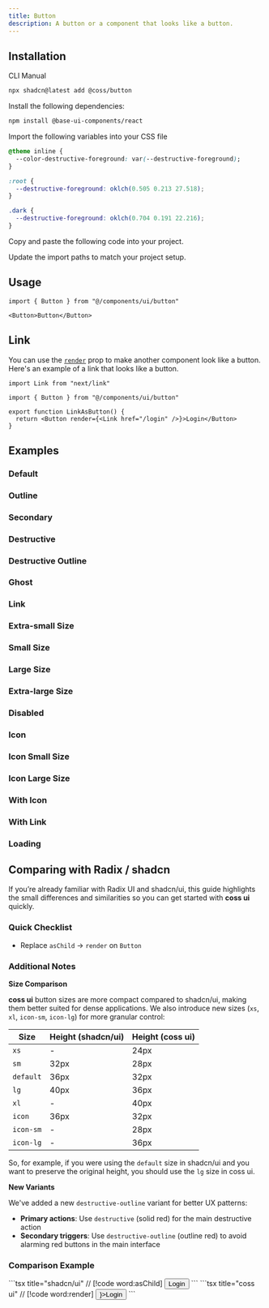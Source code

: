 ```yaml
---
title: Button
description: A button or a component that looks like a button.
---
```


<ComponentPreview name="button-demo" />

## Installation

<CodeTabs>

<TabsList>
  <TabsTab value="cli">CLI</TabsTab>
  <TabsTab value="manual">Manual</TabsTab>
</TabsList>
<TabsPanel value="cli">

```bash
npx shadcn@latest add @coss/button
```

</TabsPanel>

<TabsPanel value="manual">

<Steps>

<Step>Install the following dependencies:</Step>

```bash
npm install @base-ui-components/react
```

<Step>Import the following variables into your CSS file</Step>

```css
@theme inline {
  --color-destructive-foreground: var(--destructive-foreground);
}

:root {
  --destructive-foreground: oklch(0.505 0.213 27.518);
}

.dark {
  --destructive-foreground: oklch(0.704 0.191 22.216);
}
```

<Step>Copy and paste the following code into your project.</Step>

<ComponentSource name="button" title="components/ui/button.tsx" />

<Step>Update the import paths to match your project setup.</Step>

</Steps>

</TabsPanel>

</CodeTabs>

## Usage

```tsx
import { Button } from "@/components/ui/button"
```

```tsx
<Button>Button</Button>
```

## Link

You can use the [`render`](https://base-ui.com/react/utils/use-render#migrating-from-radix-ui) prop to make another component look like a button. Here's an example of a link that looks like a button.

```tsx
import Link from "next/link"

import { Button } from "@/components/ui/button"

export function LinkAsButton() {
  return <Button render={<Link href="/login" />}>Login</Button>
}
```

## Examples

### Default

<ComponentPreview
  name="button-demo"
  className="[&_[data-slot=code]_pre]:h-[240px] [&_[data-slot=preview]>*]:h-[240px]"
/>

### Outline

<ComponentPreview
  name="button-outline"
  className="[&_[data-slot=code]_pre]:h-[240px] [&_[data-slot=preview]>*]:h-[240px]"
/>

### Secondary

<ComponentPreview
  name="button-secondary"
  className="[&_[data-slot=code]_pre]:h-[240px] [&_[data-slot=preview]>*]:h-[240px]"
/>

### Destructive

<ComponentPreview
  name="button-destructive"
  className="[&_[data-slot=code]_pre]:h-[240px] [&_[data-slot=preview]>*]:h-[240px]"
/>

### Destructive Outline

<ComponentPreview
  name="button-destructive-outline"
  className="[&_[data-slot=code]_pre]:h-[240px] [&_[data-slot=preview]>*]:h-[240px]"
/>

### Ghost

<ComponentPreview
  name="button-ghost"
  className="[&_[data-slot=code]_pre]:h-[240px] [&_[data-slot=preview]>*]:h-[240px]"
/>

### Link

<ComponentPreview
  name="button-link"
  className="[&_[data-slot=code]_pre]:h-[240px] [&_[data-slot=preview]>*]:h-[240px]"
/>

### Extra-small Size

<ComponentPreview
  name="button-xs"
  className="[&_[data-slot=code]_pre]:h-[240px] [&_[data-slot=preview]>*]:h-[240px]"
/>

### Small Size

<ComponentPreview
  name="button-sm"
  className="[&_[data-slot=code]_pre]:h-[240px] [&_[data-slot=preview]>*]:h-[240px]"
/>

### Large Size

<ComponentPreview
  name="button-lg"
  className="[&_[data-slot=code]_pre]:h-[240px] [&_[data-slot=preview]>*]:h-[240px]"
/>

### Extra-large Size

<ComponentPreview
  name="button-xl"
  className="[&_[data-slot=code]_pre]:h-[240px] [&_[data-slot=preview]>*]:h-[240px]"
/>

### Disabled

<ComponentPreview
  name="button-disabled"
  className="[&_[data-slot=code]_pre]:h-[240px] [&_[data-slot=preview]>*]:h-[240px]"
/>

### Icon

<ComponentPreview
  name="button-icon"
  className="[&_[data-slot=code]_pre]:h-[240px] [&_[data-slot=preview]>*]:h-[240px]"
/>

### Icon Small Size

<ComponentPreview
  name="button-icon-sm"
  className="[&_[data-slot=code]_pre]:h-[240px] [&_[data-slot=preview]>*]:h-[240px]"
/>

### Icon Large Size

<ComponentPreview
  name="button-icon-lg"
  className="[&_[data-slot=code]_pre]:h-[240px] [&_[data-slot=preview]>*]:h-[240px]"
/>

### With Icon

<ComponentPreview
  name="button-with-icon"
  className="[&_[data-slot=code]_pre]:h-[240px] [&_[data-slot=preview]>*]:h-[240px]"
/>

### With Link

<ComponentPreview
  name="button-with-link"
  className="[&_[data-slot=code]_pre]:h-[240px] [&_[data-slot=preview]>*]:h-[240px]"
/>

### Loading

<ComponentPreview
  name="button-loading"
  className="[&_[data-slot=code]_pre]:h-[240px] [&_[data-slot=preview]>*]:h-[240px]"
/>

## Comparing with Radix / shadcn

If you’re already familiar with Radix UI and shadcn/ui, this guide highlights the small differences and similarities so you can get started with **coss ui** quickly.

### Quick Checklist

- Replace `asChild` → `render` on `Button`

### Additional Notes

**Size Comparison**

**coss ui** button sizes are more compact compared to shadcn/ui, making them better suited for
dense applications. We also introduce new sizes (`xs`, `xl`, `icon-sm`, `icon-lg`) for more granular control:

| Size      | Height (shadcn/ui) | Height (coss ui) |
| --------- | ------------------ | ---------------- |
| `xs`      | -                  | 24px             |
| `sm`      | 32px               | 28px             |
| `default` | 36px               | 32px             |
| `lg`      | 40px               | 36px             |
| `xl`      | -                  | 40px             |
| `icon`    | 36px               | 32px             |
| `icon-sm` | -                  | 28px             |
| `icon-lg` | -                  | 36px             |

So, for example, if you were using the `default` size in shadcn/ui and you want to preserve the original height, you should use the `lg` size in coss ui.

**New Variants**

We've added a new `destructive-outline` variant for better UX patterns:

- **Primary actions**: Use `destructive` (solid red) for the main destructive action
- **Secondary triggers**: Use `destructive-outline` (outline red) to avoid alarming red buttons in the main interface

### Comparison Example

<span data-lib="radix-ui">
```tsx title="shadcn/ui"
// [!code word:asChild]
<Button asChild>
  <Link href="/login">Login</Link>
</Button>
```
</span>

<span data-lib="base-ui">
```tsx title="coss ui"
// [!code word:render]
<Button render={<Link href="/login" />}>Login</Button>
```
</span

>
